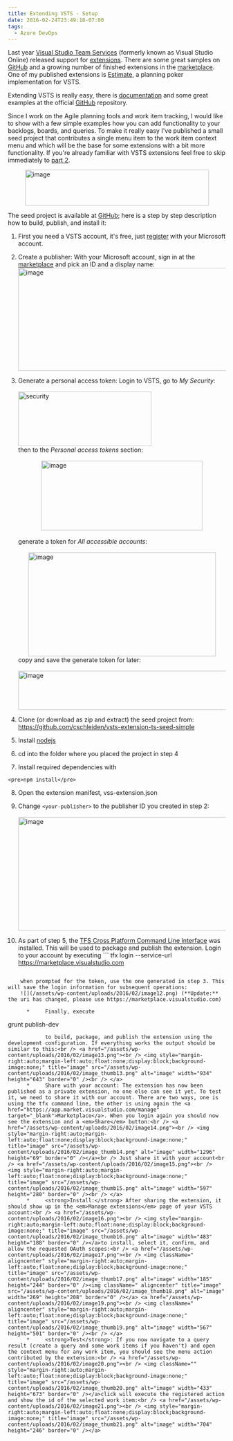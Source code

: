 ```yaml
---
title: Extending VSTS - Setup
date: 2016-02-24T23:49:18-07:00
tags:
  - Azure DevOps
---
```


  Last year <a href="https://www.visualstudio.com/en-us/products/visual-studio-team-services-vs.aspx">Visual Studio Team Services</a> (formerly known as Visual Studio Online) released support for <a href="https://www.visualstudio.com/en-us/integrate/extensions/overview">extensions</a>. There are some great samples on <a href="https://github.com/Microsoft/vsts-extension-samples">GitHub</a> and a growing number of finished extensions in the <a href="https://marketplace.visualstudio.com/#VSTS">marketplace</a>. One of my published extensions is <a href="https://marketplace.visualstudio.com/items?itemName=ms-devlabs.estimate">Estimate</a>, a planning poker implementation for VSTS.

  Extending VSTS is really easy, there is <a href="https://www.visualstudio.com/en-us/integrate/extensions/overview">documentation</a> and some great examples at the official <a href="https://github.com/Microsoft/vsts-extension-samples">GitHub</a> repository.

  Since I work on the Agile planning tools and work item tracking, I would like to show with a few simple examples how you can add functionality to your backlogs, boards, and queries. To make it really easy I've published  a small seed project that contributes a single menu item to the work item context menu and which will be the base for some extensions with a bit more functionality. If you're already familiar with VSTS extensions feel free to skip immediately to <a href="https://cschleiden.wordpress.com/2016/02/24/vsts-tags-mru-extension-part-1">part 2</a>.

  <a href="/assets/wp-content/uploads/2016/02/image5.png"><img style="margin-right:auto;margin-left:auto;float:none;display:block;background-image:none;" title="image" src="/assets/wp-content/uploads/2016/02/image_thumb5.png" alt="image" width="425" height="83" border="0" /></a>

  The seed project is available at <a href="https://github.com/cschleiden/vsts-extension-ts-seed-simple" target="_blank">GitHub</a>; here is a step by step description how to build, publish, and install it:

  1. First you need a VSTS account, it's free, just <a href="https://www.visualstudio.com/en-us/products/visual-studio-team-services-vs.aspx">register</a> with your Microsoft account.

  2. Create a publisher: With your Microsoft account, sign in at the <a href="https://marketplace.visualstudio.com/manage">marketplace</a> and pick an ID and a display name:<br /> <a href="/assets/wp-content/uploads/2016/02/image6.png"><img style="margin-right:auto;margin-left:auto;float:none;display:block;background-image:none;" title="image" src="/assets/wp-content/uploads/2016/02/image_thumb6.png" alt="image" width="496" height="238" border="0" /></a>

  3. Generate a personal access token: Login to VSTS, go to <em>My Security</em>:<br /> <a href="/assets/wp-content/uploads/2016/02/image7.png"><br /> <img className=" size-full wp-image-770 aligncenter" src="https://cschleiden.files.wordpress.com/2016/02/security.png" alt="security" width="308" height="126" /></a><br /> then to the <em>Personal access tokens</em> section:<br /> <a href="/assets/wp-content/uploads/2016/02/image8.png"><br /> <img style="margin-right:auto;margin-left:auto;float:none;display:block;background-image:none;" title="image" src="/assets/wp-content/uploads/2016/02/image_thumb8.png" alt="image" width="373" height="161" border="0" /></a><br /> generate a token for <em>All accessible accounts</em>:<br /> <a href="/assets/wp-content/uploads/2016/02/image9.png"><br /> <img style="margin-right:auto;margin-left:auto;float:none;display:block;background-image:none;" title="image" src="/assets/wp-content/uploads/2016/02/image_thumb9.png" alt="image" width="434" height="240" border="0" /></a>copy and save the generate token for later:<br /> <a href="/assets/wp-content/uploads/2016/02/image10.png"><br /> <img style="margin-right:auto;margin-left:auto;float:none;display:block;background-image:none;" title="image" src="/assets/wp-content/uploads/2016/02/image_thumb10.png" alt="image" width="828" height="90" border="0" /></a>

  4. Clone (or download as zip and extract) the seed project from:<br /> <a title="https://github.com/cschleiden/vsts-extension-ts-seed-simple" href="https://github.com/cschleiden/vsts-extension-ts-seed-simple">https://github.com/cschleiden/vsts-extension-ts-seed-simple</a>

  5. Install <a href="https://nodejs.org/en/" target="_blank">nodejs</a>

  6. cd into the folder where you placed the project in step 4

  7. Install required dependencies with

    <pre>npm install</pre>

  8. Open the extension manifest, vss-extension.json

  9. Change `<your-publisher>` to the publisher ID you created in step 2:<br /> <a href="/assets/wp-content/uploads/2016/02/image11.png"><br /> <img style="margin-right:auto;margin-left:auto;float:none;display:block;background-image:none;" title="image" src="/assets/wp-content/uploads/2016/02/image_thumb11.png" alt="image" width="580" height="263" border="0" /></a>

 10. As part of step 5, the <a href="https://github.com/Microsoft/tfs-cli" target="_blank">TFS Cross Platform Command Line Interface</a> was installed. This will be used to package and publish the extension. Login to your account by executing
    ```
tfx login --service-url https://marketplace.visualstudio.com
```

    when prompted for the token, use the one generated in step 3. This will save the login information for subsequent operations:
    ![](/assets/wp-content/uploads/2016/02/image12.png) (**Update:** the uri has changed, please use https://marketplace.visualstudio.com)

      *     Finally, execute
```
grunt publish-dev
```
            to build, package, and publish the extension using the development configuration. If everything works the output should be similar to this:<br /> <a href="/assets/wp-content/uploads/2016/02/image13.png"><br /> <img style="margin-right:auto;margin-left:auto;float:none;display:block;background-image:none;" title="image" src="/assets/wp-content/uploads/2016/02/image_thumb13.png" alt="image" width="934" height="643" border="0" /><br /> </a>
      *     Share with your account: The extension has now been published as a private extension, no one else can see it yet. To test it, we need to share it with our account. There are two ways, one is using the tfx command line, the other is using again the <a href="https://app.market.visualstudio.com/manage" target="_blank">Marketplace</a>. When you login again you should now see the extension and a <em>Share</em> button:<br /> <a href="/assets/wp-content/uploads/2016/02/image14.png"><br /> <img style="margin-right:auto;margin-left:auto;float:none;display:block;background-image:none;" title="image" src="/assets/wp-content/uploads/2016/02/image_thumb14.png" alt="image" width="1296" height="69" border="0" /></a><br /> Just share it with your account<br /> <a href="/assets/wp-content/uploads/2016/02/image15.png"><br /> <img style="margin-right:auto;margin-left:auto;float:none;display:block;background-image:none;" title="image" src="/assets/wp-content/uploads/2016/02/image_thumb15.png" alt="image" width="597" height="280" border="0" /><br /> </a>
      *     <strong>Install:</strong> After sharing the extension, it should show up in the <em>Manage extensions</em> page of your VSTS account:<br /> <a href="/assets/wp-content/uploads/2016/02/image16.png"><br /> <img style="margin-right:auto;margin-left:auto;float:none;display:block;background-image:none;" title="image" src="/assets/wp-content/uploads/2016/02/image_thumb16.png" alt="image" width="483" height="188" border="0" /></a>to install, select it, confirm, and allow the requested OAuth scopes:<br /> <a href="/assets/wp-content/uploads/2016/02/image17.png"><br /> <img className=" aligncenter" style="margin-right:auto;margin-left:auto;float:none;display:block;background-image:none;" title="image" src="/assets/wp-content/uploads/2016/02/image_thumb17.png" alt="image" width="185" height="244" border="0" /><img className=" aligncenter" title="image" src="/assets/wp-content/uploads/2016/02/image_thumb18.png" alt="image" width="269" height="208" border="0" /></a> <a href="/assets/wp-content/uploads/2016/02/image19.png"><br /> <img className=" aligncenter" style="margin-right:auto;margin-left:auto;float:none;display:block;background-image:none;" title="image" src="/assets/wp-content/uploads/2016/02/image_thumb19.png" alt="image" width="567" height="501" border="0" /><br /> </a>
      *     <strong>Test</strong>: If you now navigate to a query result (create a query and some work items if you haven't) and open the context menu for any work item, you should see the menu action contributed by the extension:<br /> <a href="/assets/wp-content/uploads/2016/02/image20.png"><br /> <img className="" style="margin-right:auto;margin-left:auto;float:none;display:block;background-image:none;" title="image" src="/assets/wp-content/uploads/2016/02/image_thumb20.png" alt="image" width="433" height="673" border="0" /></a>click will execute the registered action and show the id of the selected work item:<br /> <a href="/assets/wp-content/uploads/2016/02/image21.png"><br /> <img style="margin-right:auto;margin-left:auto;float:none;display:block;background-image:none;" title="image" src="/assets/wp-content/uploads/2016/02/image_thumb21.png" alt="image" width="704" height="246" border="0" /></a>
